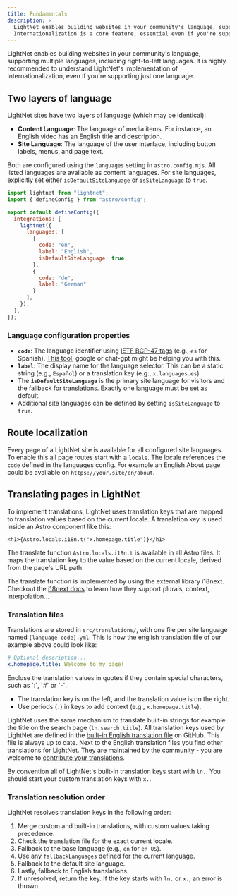 ```yaml
---
title: Fundamentals
description: >
  LightNet enables building websites in your community's language, supporting multiple languages, including right-to-left languages.
  Internationalization is a core feature, essential even if you're supporting just one language.
---
```



LightNet enables building websites in your community's language, supporting multiple languages, including right-to-left languages.
It is highly recommended to understand LightNet's implementation of internationalization, even if you're supporting just one language.

## Two layers of language

LightNet sites have two layers of language (which may be identical):

- **Content Language**: The language of media items. For instance, an English video has an English title and description.
- **Site Language**: The language of the user interface, including button labels, menus, and page text.

Both are configured using the `languages` setting in `astro.config.mjs`. All listed languages are available as content languages. 
For site languages, explicitly set either `isDefaultSiteLanguage` or `isSiteLanguage` to `true`.


```js title="astro.config.mjs"
import lightnet from "lightnet";
import { defineConfig } from "astro/config";

export default defineConfig({
  integrations: [
    lightnet({
      languages: [
        {
          code: "en",
          label: "English",
          isDefaultSiteLanguage: true
        },
        {
          code: "de",
          label: "German"
        }
      ],
    }),
  ],
});
```

### Language configuration properties

- **`code`**: The language identifier using [IETF BCP-47 tags](https://en.wikipedia.org/wiki/IETF_language_tag) (e.g., `es` for Spanish). 
  [This tool](https://r12a.github.io/app-subtags/), google or chat-gpt might be helping you with this.
- **`label`**: The display name for the language selector. This can be a static string (e.g., `Español`) or a translation key (e.g., `x.languages.es`).
- The **`isDefaultSiteLanguage`** is the primary site language for visitors and the fallback for translations. Exactly one language must be set as default.
- Additional site languages can be defined by setting `isSiteLanguage` to `true`.

## Route localization

Every page of a LightNet site is available for all configured site languages. To enable this 
all page routes start with a `locale`. The locale references the `code` defined in the languages config. For example 
an English About page could be available on `https://your.site/en/about`.

## Translating pages in LightNet

To implement translations, LightNet uses translation keys that are mapped to translation values based on the current locale. 
A translation key is used inside an Astro component like this:

```astro title="MyComponent.astro"
<h1>{Astro.locals.i18n.t("x.homepage.title")}</h1>
```

The translate function `Astro.locals.i18n.t` is available in all Astro files. 
It maps the translation key to the value based on the current locale, derived from the page's URL path.

The translate function is implemented by using the external library i18next. Checkout the [i18next docs](https://www.i18next.com/) to learn 
how they support plurals, context, interpolation...

### Translation files

Translations are stored in `src/translations/`, with one file per site language named `[language-code].yml`.
This is how the english translation file of our example above could look like:

```yml title="src/translations/en.yml"
# Optional description...
x.homepage.title: Welcome to my page!
```

<Aside type="tip">
Enclose the translation values in quotes if they contain special characters, such as `:`, `#` or `-`. 
</Aside>

- The translation key is on the left, and the translation value is on the right.
- Use periods (`.`) in keys to add context (e.g., `x.homepage.title`).

LightNet uses the same mechanism to translate built-in strings for example the title on the search page (`ln.search.title`).
All translation keys used by LightNet are defined in the [built-in English translation file](https://github.com/LightNetDev/LightNet/blob/main/packages/lightnet/src/i18n/translations/en.yml) on GitHub. 
This file is always up to date.
Next to the English translation files you find other translations for LightNet. They are maintained by the community - you are welcome to [contribute your
translations](https://github.com/LightNetDev/LightNet/tree/main/packages/lightnet/src/i18n/translations).

By convention all of LightNet's built-in translation keys start with `ln.`. You should start your custom translation keys with `x.`. 

### Translation resolution order

LightNet resolves translation keys in the following order:

1. Merge custom and built-in translations, with custom values taking precedence.
2. Check the translation file for the exact current locale.
3. Fallback to the base language (e.g., `en` for `en_US`).
4. Use any `fallbackLanguages` defined for the current language.
5. Fallback to the default site language.
6. Lastly, fallback to English translations.
7. If unresolved, return the key. If the key starts with `ln.` or `x.`, an error is thrown.

